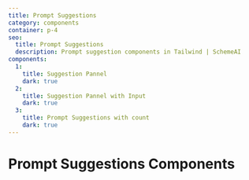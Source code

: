 ```yaml
---
title: Prompt Suggestions
category: components
container: p-4
seo:
  title: Prompt Suggestions
  description: Prompt suggestion components in Tailwind | SchemeAI
components:
  1:
    title: Suggestion Pannel
    dark: true
  2:
    title: Suggestion Pannel with Input
    dark: true
  3:
    title: Prompt Suggestions with count
    dark: true
---
```


# Prompt Suggestions Components

<ComponentsList
  componentsData={componentsData}
  componentContainer={componentContainer}
/>

